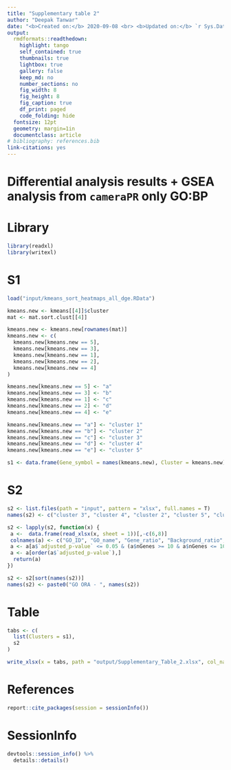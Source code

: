 ```yaml
---
title: "Supplementary table 2"
author: "Deepak Tanwar"
date: "<b>Created on:</b> 2020-09-08 <br> <b>Updated on:</b> `r Sys.Date()`"
output:
  rmdformats::readthedown:
    highlight: tango
    self_contained: true
    thumbnails: true
    lightbox: true
    gallery: false
    keep_md: no
    number_sections: no
    fig_width: 8
    fig_height: 8
    fig_caption: true
    df_print: paged
    code_folding: hide
  fontsize: 12pt
  geometry: margin=1in
  documentclass: article
# bibliography: references.bib
link-citations: yes
---
```



# Differential analysis results + GSEA analysis from `cameraPR` only GO:BP

# Library
```r
library(readxl)
library(writexl)
```


# S1
```r
load("input/kmeans_sort_heatmaps_all_dge.RData")

kmeans.new <- kmeans[[4]]$cluster
mat <- mat.sort.clust[[4]]

kmeans.new <- kmeans.new[rownames(mat)]
kmeans.new <- c(
  kmeans.new[kmeans.new == 5],
  kmeans.new[kmeans.new == 3],
  kmeans.new[kmeans.new == 1],
  kmeans.new[kmeans.new == 2],
  kmeans.new[kmeans.new == 4]
)

kmeans.new[kmeans.new == 5] <- "a"
kmeans.new[kmeans.new == 3] <- "b"
kmeans.new[kmeans.new == 1] <- "c"
kmeans.new[kmeans.new == 2] <- "d"
kmeans.new[kmeans.new == 4] <- "e"

kmeans.new[kmeans.new == "a"] <- "cluster 1"
kmeans.new[kmeans.new == "b"] <- "cluster 2"
kmeans.new[kmeans.new == "c"] <- "cluster 3"
kmeans.new[kmeans.new == "d"] <- "cluster 4"
kmeans.new[kmeans.new == "e"] <- "cluster 5"

s1 <- data.frame(Gene_symbol = names(kmeans.new), Cluster = kmeans.new)
```


# S2
```r
s2 <- list.files(path = "input", pattern = "xlsx", full.names = T)
names(s2) <- c("cluster 3", "cluster 4", "cluster 2", "cluster 5", "cluster 1")

s2 <- lapply(s2, function(x) {
 a <-  data.frame(read_xlsx(x, sheet = 1))[,-c(6,8)]
 colnames(a) <- c("GO_ID", "GO_name", "Gene_ratio", "Background_ratio", "p-value", "adjusted_p-value", "nGenes")
 a <- a[a$`adjusted_p-value` <= 0.05 & (a$nGenes >= 10 & a$nGenes <= 1000),]
 a <- a[order(a$`adjusted_p-value`),]
  return(a)
})

s2 <- s2[sort(names(s2))]
names(s2) <- paste0("GO ORA - ", names(s2))
```


# Table
```r
tabs <- c(
  list(Clusters = s1),
  s2
)

write_xlsx(x = tabs, path = "output/Supplementary_Table_2.xlsx", col_names = T, format_headers = T)
```


# References
```r
report::cite_packages(session = sessionInfo())
```

# SessionInfo
```r
devtools::session_info() %>%
  details::details()
```
